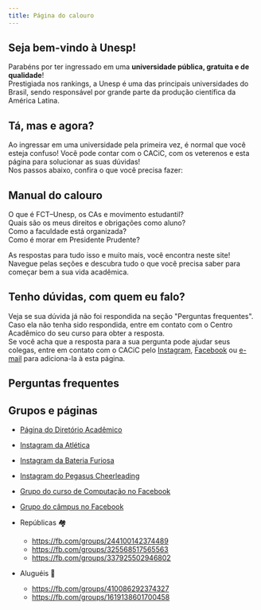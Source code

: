 ```yaml
---
title: Página do calouro
---
```



<Confetti />

## Seja bem-vindo à Unesp!

Parabéns por ter ingressado em uma **universidade pública, gratuita e de qualidade**!  
Prestigiada nos rankings, a Unesp é uma das principais universidades do Brasil, sendo responsável por grande parte da produção científica da América Latina.

## Tá, mas e agora?

Ao ingressar em uma universidade pela primeira vez, é normal que você esteja confuso! Você pode contar com o CACiC, com os veterenos e esta página para solucionar as suas dúvidas!  
Nos passos abaixo, confira o que você precisa fazer:

<StepsAccordion />

## Manual do calouro

O que é FCT–Unesp, os CAs e movimento estudantil?  
Quais são os meus direitos e obrigações como aluno?  
Como a faculdade está organizada?  
Como é morar em Presidente Prudente?

As respostas para tudo isso e muito mais, você encontra neste site!  
Navegue pelas seções e descubra tudo o que você precisa saber para começar bem a sua vida acadêmica.

## Tenho dúvidas, com quem eu falo?

Veja se sua dúvida já não foi respondida na seção "Perguntas frequentes".  
Caso ela não tenha sido respondida, entre em contato com o Centro Acadêmico do seu curso para obter a resposta.  
Se você acha que a resposta para a sua pergunta pode ajudar seus colegas, entre em contato com o CACiC pelo [Instagram](https://instagram.com/cacic.fct), [Facebook](https://fb.com/cacic.fct) ou [e-mail](mailto:cacic.fct@gmail.com) para adiciona-la à esta página.

## Perguntas frequentes

<FaqAccordion />

## Grupos e páginas

- [Página do Diretório Acadêmico](https://fb.com/D.A.03deMaio)

- [Instagram da Atlética](https://instagram.com/atleticaprudente)
- [Instagram da Bateria Furiosa](https://instagram.com/bateriafuriosa)
- [Instagram do Pegasus Cheerleading](https://instagram.com/pegasus_pp)

- [Grupo do curso de Computação no Facebook](https://fb.com/groups/344931122192689)
- [Grupo do câmpus no Facebook](https://fb.com/groups/173312349380662)

- Repúblicas 🏘️

  - https://fb.com/groups/244100142374489
  - https://fb.com/groups/325568517565563
  - https://fb.com/groups/337925502946802

- Aluguéis 🏡
  - https://fb.com/groups/410086292374327
  - https://fb.com/groups/1619138601700458
